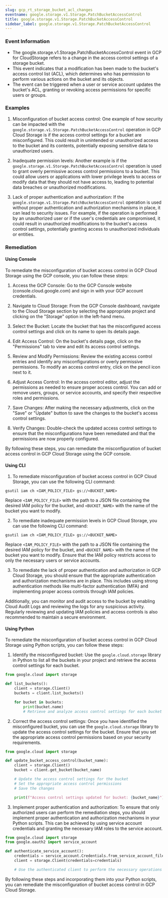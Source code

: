 ```yaml
--- 
slug: gcp_rt_storage_bucket_acl_changes
eventname: google.storage.v1.Storage.PatchBucketAccessControl
title: google.storage.v1.Storage.PatchBucketAccessControl
sidebar_label: google.storage.v1.Storage.PatchBucketAccessControl
---
```

                       
### Event Information

- The google.storage.v1.Storage.PatchBucketAccessControl event in GCP for CloudStorage refers to a change in the access control settings of a storage bucket.
- This event indicates that a modification has been made to the bucket's access control list (ACL), which determines who has permission to perform various actions on the bucket and its objects.
- The event can be triggered when a user or service account updates the bucket's ACL, granting or revoking access permissions for specific users or groups.


### Examples

1. Misconfiguration of bucket access control: One example of how security can be impacted with the `google.storage.v1.Storage.PatchBucketAccessControl` operation in GCP Cloud Storage is if the access control settings for a bucket are misconfigured. This could result in unintended or unauthorized access to the bucket and its contents, potentially exposing sensitive data to unauthorized users.

2. Inadequate permission levels: Another example is if the `google.storage.v1.Storage.PatchBucketAccessControl` operation is used to grant overly permissive access control permissions to a bucket. This could allow users or applications with lower privilege levels to access or modify data that they should not have access to, leading to potential data breaches or unauthorized modifications.

3. Lack of proper authentication and authorization: If the `google.storage.v1.Storage.PatchBucketAccessControl` operation is used without proper authentication and authorization mechanisms in place, it can lead to security issues. For example, if the operation is performed by an unauthorized user or if the user's credentials are compromised, it could result in unauthorized modifications to the bucket's access control settings, potentially granting access to unauthorized individuals or entities.

### Remediation

#### Using Console

To remediate the misconfiguration of bucket access control in GCP Cloud Storage using the GCP console, you can follow these steps:

1. Access the GCP Console: Go to the GCP Console website (console.cloud.google.com) and sign in with your GCP account credentials.

2. Navigate to Cloud Storage: From the GCP Console dashboard, navigate to the Cloud Storage section by selecting the appropriate project and clicking on the "Storage" option in the left-hand menu.

3. Select the Bucket: Locate the bucket that has the misconfigured access control settings and click on its name to open its details page.

4. Edit Access Control: On the bucket's details page, click on the "Permissions" tab to view and edit its access control settings.

5. Review and Modify Permissions: Review the existing access control entries and identify any misconfigurations or overly permissive permissions. To modify an access control entry, click on the pencil icon next to it.

6. Adjust Access Control: In the access control editor, adjust the permissions as needed to ensure proper access control. You can add or remove users, groups, or service accounts, and specify their respective roles and permissions.

7. Save Changes: After making the necessary adjustments, click on the "Save" or "Update" button to save the changes to the bucket's access control settings.

8. Verify Changes: Double-check the updated access control settings to ensure that the misconfigurations have been remediated and that the permissions are now properly configured.

By following these steps, you can remediate the misconfiguration of bucket access control in GCP Cloud Storage using the GCP console.

#### Using CLI

1. To remediate misconfiguration of bucket access control in GCP Cloud Storage, you can use the following CLI command:

```
gsutil iam ch <IAM_POLICY_FILE> gs://<BUCKET_NAME>
```

Replace `<IAM_POLICY_FILE>` with the path to a JSON file containing the desired IAM policy for the bucket, and `<BUCKET_NAME>` with the name of the bucket you want to modify.

2. To remediate inadequate permission levels in GCP Cloud Storage, you can use the following CLI command:

```
gsutil iam ch <IAM_POLICY_FILE> gs://<BUCKET_NAME>
```

Replace `<IAM_POLICY_FILE>` with the path to a JSON file containing the desired IAM policy for the bucket, and `<BUCKET_NAME>` with the name of the bucket you want to modify. Ensure that the IAM policy restricts access to only the necessary users or service accounts.

3. To remediate the lack of proper authentication and authorization in GCP Cloud Storage, you should ensure that the appropriate authentication and authorization mechanisms are in place. This includes using strong authentication methods like multi-factor authentication (MFA) and implementing proper access controls through IAM policies.

Additionally, you can monitor and audit access to the bucket by enabling Cloud Audit Logs and reviewing the logs for any suspicious activity. Regularly reviewing and updating IAM policies and access controls is also recommended to maintain a secure environment.

#### Using Python

To remediate the misconfiguration of bucket access control in GCP Cloud Storage using Python scripts, you can follow these steps:

1. Identify the misconfigured bucket: Use the `google.cloud.storage` library in Python to list all the buckets in your project and retrieve the access control settings for each bucket.

```python
from google.cloud import storage

def list_buckets():
    client = storage.Client()
    buckets = client.list_buckets()

    for bucket in buckets:
        print(bucket.name)
        # Retrieve and analyze access control settings for each bucket
```

2. Correct the access control settings: Once you have identified the misconfigured bucket, you can use the `google.cloud.storage` library to update the access control settings for the bucket. Ensure that you set the appropriate access control permissions based on your security requirements.

```python
from google.cloud import storage

def update_bucket_access_control(bucket_name):
    client = storage.Client()
    bucket = client.get_bucket(bucket_name)

    # Update the access control settings for the bucket
    # Set the appropriate access control permissions
    # Save the changes

    print(f"Access control settings updated for bucket: {bucket_name}")
```

3. Implement proper authentication and authorization: To ensure that only authorized users can perform the remediation steps, you should implement proper authentication and authorization mechanisms in your Python scripts. This can be achieved by using service account credentials and granting the necessary IAM roles to the service account.

```python
from google.cloud import storage
from google.oauth2 import service_account

def authenticate_service_account():
    credentials = service_account.Credentials.from_service_account_file('path/to/service_account_key.json')
    client = storage.Client(credentials=credentials)

    # Use the authenticated client to perform the necessary operations
```

By following these steps and incorporating them into your Python scripts, you can remediate the misconfiguration of bucket access control in GCP Cloud Storage.


 
